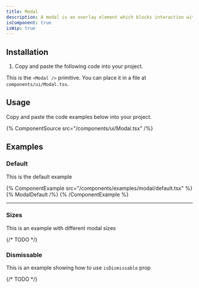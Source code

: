 ```yaml
---
title: Modal
description: A modal is an overlay element which blocks interaction with elements outside it.
isComponent: true
isWip: true
---
```


## Installation

1. Copy and paste the following code into your project.

This is the `<Modal />` primitive. You can place it in a file at `components/ui/Modal.tsx`.

## Usage

Copy and paste the code examples below into your project.

{% ComponentSource src="/components/ui/Modal.tsx" /%}

## Examples

### Default

This is the default example

{% ComponentExample src="/components/examples/modal/default.tsx" %}
{% ModalDefault /%}
{% /ComponentExample %}

---

### Sizes

This is an example with different modal sizes

{/* TODO */}

### Dismissable

This is an example showing how to use `isDismissable` prop

{/* TODO */}
